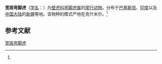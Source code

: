 {{Speciesbox
| name = 宽斑弯脚虎
| status = 
| status_system = 
| image = 
| genus = Cyrtodactylus
| species = stoliczkai
| authority = (Steindachner, 1888)<ref name='id4435'>{{cite web| url =http://www.bioinfo.cn/db05/BjdwSpecies.php?action=view&id=4435| title =宽斑弯脚虎| work =《中国动物物种编目数据库》| publisher =中国科学院微生物研究所| author =中国科学院动物研究所| accessdate =2009-04-11| deadurl =yes| archiveurl =https://web.archive.org/web/20160305014058/http://www.bioinfo.cn/db05/BjdwSpecies.php?action=view&id=4435| archivedate =2016-03-05}}</ref>
| range_map = Cyrtopodion stoliczkai distribution.png
}}

'''宽斑弯脚虎'''（[[学名|学名]]：{{lang|la|''Cyrtodactylus stoliczkai''}}）为[[壁虎科|壁虎科]][[弯脚虎属|弯脚虎属]]的[[爬行动物|爬行动物]]。分布于[[巴基斯坦|巴基斯坦]]、[[印度|印度]]以及[[中国大陆|中国大陆]]的[[新疆|新疆]]等地。该物种的模式产地在克什米尔。<ref name='id4435'/>

== 参考文献 ==
{{reflist}}

{{Wikispecies|Cyrtodactylus stoliczkai}}
{{Taxonbar|from=Q1037302}}

[[Category:弯脚虎属|宽斑弯脚虎]]


{{蜥蜴小作品}}